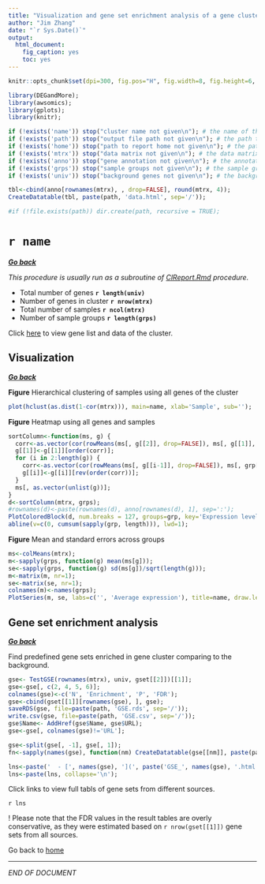 ```yaml
---
title: "Visualization and gene set enrichment analysis of a gene cluster"
author: "Jim Zhang"
date: "`r Sys.Date()`"
output:
  html_document:
    fig_caption: yes
    toc: yes
---
```


```r
knitr::opts_chunk$set(dpi=300, fig.pos="H", fig.width=8, fig.height=6, dev=c('png', 'pdf'), echo=FALSE, warning=FALSE, message=FALSE);

library(DEGandMore);
library(awsomics);
library(gplots);
library(knitr);

if (!exists('name')) stop("cluster name not given\n"); # the name of the cluster
if (!exists('path')) stop("output file path not given\n"); # the path to output files
if (!exists('home')) stop("path to report home not given\n"); # the path to report home page
if (!exists('mtrx')) stop("data matrix not given\n"); # the data matrix of gene clusters
if (!exists('anno')) stop("gene annotation not given\n"); # the annotation of each row in the data matrix
if (!exists('grps')) stop("sample groups not given\n"); # the sample groups corresponding to the data matrix columns
if (!exists('univ')) stop("background genes not given\n"); # the background genes for enrichment analysis

tbl<-cbind(anno[rownames(mtrx), , drop=FALSE], round(mtrx, 4)); 
CreateDatatable(tbl, paste(path, 'data.html', sep='/')); 

#if (!file.exists(path)) dir.create(path, recursive = TRUE);
```

# `r name`

**_[Go back](`r home`)_**

_This procedure is usually run as a subroutine of [ClReport.Rmd](https://raw.githubusercontent.com/zhezhangsh/DEGandMore/master/examples/MultiGroupCluster/ClReport.Rmd) procedure._

  - Total number of genes **`r length(univ)`**
  - Number of genes in cluster **`r nrow(mtrx)`**
  - Total number of samples **`r ncol(mtrx)`**
  - Number of sample groups **`r length(grps)`**

Click [here](data.html) to view gene list and data of the cluster.

## Visualization

**_[Go back](`r home`)_**

**Figure** Hierarchical clustering of samples using all genes of the cluster

```r
plot(hclust(as.dist(1-cor(mtrx))), main=name, xlab='Sample', sub=''); 
```

**Figure** Heatmap using all genes and samples

```r
sortColumn<-function(ms, g) {
  corr<-as.vector(cor(rowMeans(ms[, g[[2]], drop=FALSE]), ms[, g[[1]], drop=FALSE]));
  g[[1]]<-g[[1]][order(corr)];
  for (i in 2:length(g)) {
    corr<-as.vector(cor(rowMeans(ms[, g[[i-1]], drop=FALSE]), ms[, grp[[i]], drop=FALSE]));
    g[[i]]<-g[[i]][rev(order(corr))]; 
  }
  ms[, as.vector(unlist(g))]; 
}
d<-sortColumn(mtrx, grps); 
#rownames(d)<-paste(rownames(d), anno[rownames(d), 1], sep=':'); 
PlotColoredBlock(d, num.breaks = 127, groups=grp, key='Expression level'); 
abline(v=c(0, cumsum(sapply(grp, length))), lwd=1); 
```

**Figure** Mean and standard errors across groups

```r
ms<-colMeans(mtrx); 
m<-sapply(grps, function(g) mean(ms[g])); 
se<-sapply(grps, function(g) sd(ms[g])/sqrt(length(g))); 
m<-matrix(m, nr=1); 
se<-matrix(se, nr=1); 
colnames(m)<-names(grps); 
PlotSeries(m, se, labs=c('', 'Average expression'), title=name, draw.legend = FALSE); 
```

## Gene set enrichment analysis

**_[Go back](`r home`)_**

Find predefined gene sets enriched in gene cluster comparing to the background. 

```r
gse<- TestGSE(rownames(mtrx), univ, gset[[2]])[[1]]; 
gse<-gse[, c(2, 4, 5, 6)]; 
colnames(gse)<-c('N', 'Enrichment', 'P', 'FDR'); 
gse<-cbind(gset[[1]][rownames(gse), ], gse); 
saveRDS(gse, file=paste(path, 'GSE.rds', sep='/')); 
write.csv(gse, file=paste(path, 'GSE.csv', sep='/')); 
gse$Name<- AddHref(gse$Name, gse$URL); 
gse<-gse[, colnames(gse)!='URL'];  

gse<-split(gse[, -1], gse[, 1]); 
fn<-sapply(names(gse), function(nm) CreateDatatable(gse[[nm]], paste(path, paste('GSE_', nm, '.html', sep=''), sep='/'), caption=nm)); 

lns<-paste('  - [', names(gse), '](', paste('GSE_', names(gse), '.html', sep=''), ')', sep=''); 
lns<-paste(lns, collapse='\n'); 
```

Click links to view full tabls of gene sets from different sources.

`r lns`

! Please note that the FDR values in the result tables are overly conservative, as they were estimated based on `r nrow(gset[[1]])` gene sets from all sources. 

Go back to [home](`r home`)

***
_END OF DOCUMENT_